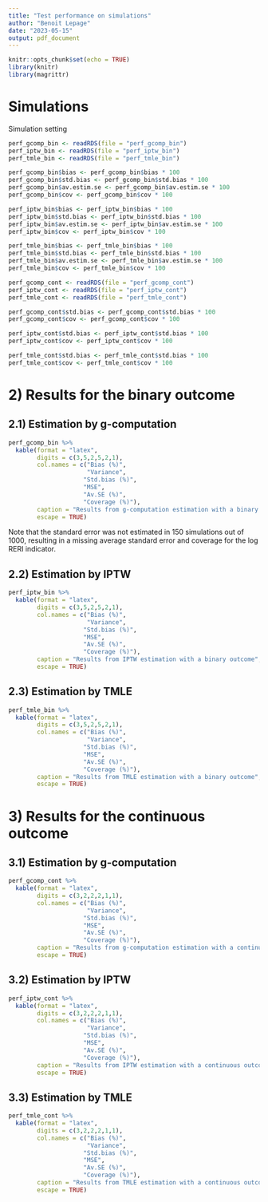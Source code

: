 ```yaml
---
title: "Test performance on simulations"
author: "Benoit Lepage"
date: "2023-05-15"
output: pdf_document
---
```


```r
knitr::opts_chunk$set(echo = TRUE)
library(knitr)
library(magrittr)
```

# Simulations

Simulation setting

```r
perf_gcomp_bin <- readRDS(file = "perf_gcomp_bin")
perf_iptw_bin <- readRDS(file = "perf_iptw_bin")
perf_tmle_bin <- readRDS(file = "perf_tmle_bin")

perf_gcomp_bin$bias <- perf_gcomp_bin$bias * 100
perf_gcomp_bin$std.bias <- perf_gcomp_bin$std.bias * 100
perf_gcomp_bin$av.estim.se <- perf_gcomp_bin$av.estim.se * 100
perf_gcomp_bin$cov <- perf_gcomp_bin$cov * 100

perf_iptw_bin$bias <- perf_iptw_bin$bias * 100
perf_iptw_bin$std.bias <- perf_iptw_bin$std.bias * 100
perf_iptw_bin$av.estim.se <- perf_iptw_bin$av.estim.se * 100
perf_iptw_bin$cov <- perf_iptw_bin$cov * 100

perf_tmle_bin$bias <- perf_tmle_bin$bias * 100
perf_tmle_bin$std.bias <- perf_tmle_bin$std.bias * 100
perf_tmle_bin$av.estim.se <- perf_tmle_bin$av.estim.se * 100
perf_tmle_bin$cov <- perf_tmle_bin$cov * 100

perf_gcomp_cont <- readRDS(file = "perf_gcomp_cont")
perf_iptw_cont <- readRDS(file = "perf_iptw_cont")
perf_tmle_cont <- readRDS(file = "perf_tmle_cont")

perf_gcomp_cont$std.bias <- perf_gcomp_cont$std.bias * 100
perf_gcomp_cont$cov <- perf_gcomp_cont$cov * 100

perf_iptw_cont$std.bias <- perf_iptw_cont$std.bias * 100
perf_iptw_cont$cov <- perf_iptw_cont$cov * 100

perf_tmle_cont$std.bias <- perf_tmle_cont$std.bias * 100
perf_tmle_cont$cov <- perf_tmle_cont$cov * 100
```

# 2) Results for the binary outcome
## 2.1) Estimation by g-computation

```r
perf_gcomp_bin %>%
  kable(format = "latex",
        digits = c(3,5,2,5,2,1), 
        col.names = c("Bias (%)",
                      "Variance",
                     "Std.bias (%)",
                     "MSE",
                     "Av.SE (%)", 
                     "Coverage (%)"),
        caption = "Results from g-computation estimation with a binary outcome",
        escape = TRUE)
```
Note that the standard error was not estimated in 150 simulations out of 1000, resulting in a missing average standard error and coverage for the $\log\text{RERI}$ indicator.

## 2.2) Estimation by IPTW
```r
perf_iptw_bin %>%
  kable(format = "latex",
        digits = c(3,5,2,5,2,1), 
        col.names = c("Bias (%)",
                      "Variance",
                     "Std.bias (%)",
                     "MSE",
                     "Av.SE (%)", 
                     "Coverage (%)"),
        caption = "Results from IPTW estimation with a binary outcome",
        escape = TRUE)
```

## 2.3) Estimation by TMLE
```r
perf_tmle_bin %>%
  kable(format = "latex",
        digits = c(3,5,2,5,2,1), 
        col.names = c("Bias (%)",
                      "Variance",
                     "Std.bias (%)",
                     "MSE",
                     "Av.SE (%)", 
                     "Coverage (%)"),
        caption = "Results from TMLE estimation with a binary outcome",
        escape = TRUE)
```


# 3) Results for the continuous outcome
## 3.1) Estimation by g-computation

```r
perf_gcomp_cont %>%
  kable(format = "latex",
        digits = c(3,2,2,2,1,1), 
        col.names = c("Bias (%)",
                      "Variance",
                     "Std.bias (%)",
                     "MSE",
                     "Av.SE (%)", 
                     "Coverage (%)"),
        caption = "Results from g-computation estimation with a continuous outcome",
        escape = TRUE)
```

## 3.2) Estimation by IPTW

```r
perf_iptw_cont %>%
  kable(format = "latex",
        digits = c(3,2,2,2,1,1), 
        col.names = c("Bias (%)",
                      "Variance",
                     "Std.bias (%)",
                     "MSE",
                     "Av.SE (%)", 
                     "Coverage (%)"),
        caption = "Results from IPTW estimation with a continuous outcome",
        escape = TRUE)
```

## 3.3) Estimation by TMLE

```r
perf_tmle_cont %>%
  kable(format = "latex",
        digits = c(3,2,2,2,1,1), 
        col.names = c("Bias (%)",
                      "Variance",
                     "Std.bias (%)",
                     "MSE",
                     "Av.SE (%)", 
                     "Coverage (%)"),
        caption = "Results from TMLE estimation with a continuous outcome",
        escape = TRUE)
```

